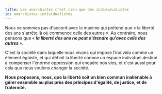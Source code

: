 ```yaml
---
title: Les anarchistes c'est rien que des individualistes
id: anarchistes-individualistes
---
```


Nous ne sommes pas d'accord avec la maxime qui prétend que «&nbsp;la liberté des uns s'arrête là où commence celle des autres&nbsp;». Au contraire, nous pensons que «&nbsp;**_la liberté des uns ne peut s'étendre qu'avec celle des autres_**&nbsp;».

C'est la société dans laquelle nous vivons qui impose l'individu comme un élément égoïste, et qui définit la liberté comme un espace individuel destiné à compenser l'énorme oppression qui encadre nos vies, et c'est aussi pour cela que nous voulons changer la société.

**Nous proposons, nous, que la liberté soit un bien commun inaliénable à gérer ensemble au plus près des principes d'égalité, de justice, et de fraternité.**
